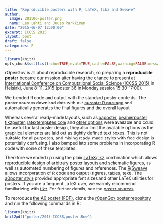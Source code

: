 ```yaml
---
title: "Reproducible posters with R, LaTeX, tikz and Sweave"
author:
  image: 201506-poster.png
  name: Leo Lahti and Juuso Parkkinen
date: "2015-06-07 12:00:00"
excerpt: ICCSS 2015
layout: post
draft: false
categories: R
---
```


```r
library(knitr)
opts_chunk$set(list(echo=TRUE,eval=TRUE,cache=FALSE,warning=FALSE,message=FALSE,fig.height=10,fig.width=10))
```

rOpenGov is all about reproducible research, so preparing a
**reproducible poster** became our mission after having the chance to
present at [International Conference on Computational Social Science
(ICCSS 2015)](http://iccss2015.eu/index.html) in Helsinki, June 8-11,
2015 (poster 36 in Monday session 15:30-17:00).

We blended R code and output with the standard poster contents. The
poster sources download data with our [eurostat R
package](http://github.com/rOpenGov/eurostat) and automatically
generates the final figures and the overall layout.


Whereas several ready-made layouts, such as
[baposter](http://www.brian-amberg.de/uni/poster/),
[beamerposter](https://github.com/deselaers/latex-beamerposter),
[tikzposter](http://www.ctan.org/pkg/tikzposter),
[latextemplates.com](www.latextemplates.com/cat/conference-posters)
and [other
options](http://tex.stackexchange.com/questions/341/how-to-create-posters-using-latex)
were available and could be useful for fast poster design, they also
limit the available options as the graphical elements are laid out as
tightly defined text boxes. This is not suitable for all purposes, and
mixing ready-made styles with free design is potentially confusing. I
also bumped into some problems in incorporating R code with some of
these templates.

Therefore we ended up using the plain 
[LaTeX](http://www.latex-project.org/)/[tikz](http://sourceforge.net/projects/pgf/)
combination which allows reproducible design of arbitrary poster
layouts and schematic figures, as well as automated numbering of
figures and references. The
[R](http://www.r-project.org)/[Sweave](https://www.statistik.lmu.de/~leisch/Sweave/)
allows incorporation of R code and output (figures, tables, text). The
[a0poster
style](http://www.ctan.org/tex-archive/macros/latex/contrib/a0poster)
provided appropriate font sizes and other LaTeX utilities for
posters. If you are a frequent LaTeX user, we warmly recommend
familiarizing with [tikz](http://www.texample.net/tikz/). For further
details, see the [poster
sources](https://github.com/rOpenGov/poster/blob/master/2015-ICCSS/poster.Rnw).


To reproduce [the A0 poster
(PDF)](https://github.com/rOpenGov/poster/blob/master/2015-ICCSS/poster.pdf),
clone the [rOpenGov poster
repository](https://github.com/rOpenGov/poster) and run the following
commands in R:

```r
library(knitr)
knit2pdf("poster/2015-ICCSS/poster.Rnw")
```


[jekyll-gh]: https://github.com/mojombo/jekyll
[jekyll]:    http://jekyllrb.com